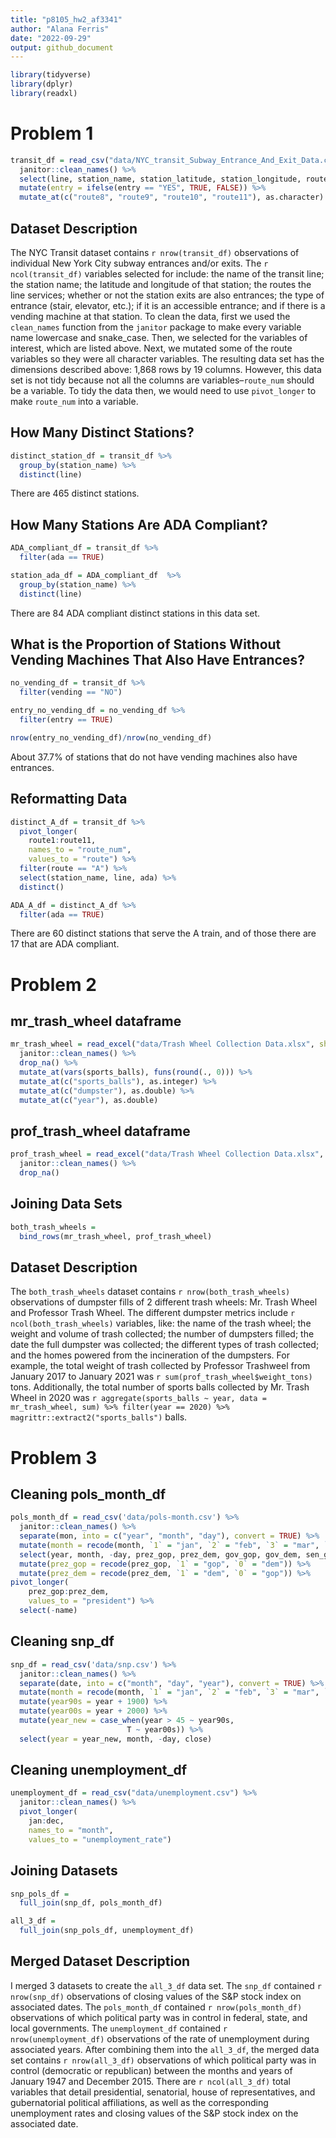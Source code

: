 ```yaml
---
title: "p8105_hw2_af3341"
author: "Alana Ferris"
date: "2022-09-29"
output: github_document
---
```


```r
library(tidyverse)
library(dplyr)
library(readxl)
```

# Problem 1 

```r
transit_df = read_csv("data/NYC_transit_Subway_Entrance_And_Exit_Data.csv") %>%
  janitor::clean_names() %>% 
  select(line, station_name, station_latitude, station_longitude, route1:route11, entry, vending, entrance_type, ada) %>% 
  mutate(entry = ifelse(entry == "YES", TRUE, FALSE)) %>%
  mutate_at(c("route8", "route9", "route10", "route11"), as.character)
```

## Dataset Description
The NYC Transit dataset contains `r nrow(transit_df)` observations of individual New York City subway entrances and/or exits. The `r ncol(transit_df)` variables selected for include: the name of the transit line; the station name; the latitude and longitude of that station; the routes the line services; whether or not the station exits are also entrances; the type of entrance (stair, elevator, etc.); if it is an accessible entrance; and if there is a vending machine at that station.
To clean the data, first we used the `clean_names` function from the  `janitor` package to make every variable name lowercase and snake_case. Then, we selected for the variables of interest, which are listed above. Next, we mutated some of the route variables so they were all character variables. The resulting data set has the dimensions described above: 1,868 rows by 19 columns. However, this data set is not tidy because not all the columns are variables--`route_num` should be a variable. To tidy the data then, we would need to use `pivot_longer` to make `route_num` into a variable.

## How Many Distinct Stations? 

```r
distinct_station_df = transit_df %>%
  group_by(station_name) %>%
  distinct(line)
```

There are 465 distinct stations. 

## How Many Stations Are ADA Compliant?

```r
ADA_compliant_df = transit_df %>%
  filter(ada == TRUE)

station_ada_df = ADA_compliant_df  %>%
  group_by(station_name) %>%
  distinct(line)
```

There are 84 ADA compliant distinct stations in this data set. 

## What is the Proportion of Stations Without Vending Machines That Also Have Entrances?

```r
no_vending_df = transit_df %>%
  filter(vending == "NO") 

entry_no_vending_df = no_vending_df %>%
  filter(entry == TRUE)

nrow(entry_no_vending_df)/nrow(no_vending_df)
```

About 37.7% of stations that do not have vending machines also have entrances.

## Reformatting Data

```r
distinct_A_df = transit_df %>% 
  pivot_longer(
    route1:route11,
    names_to = "route_num",
    values_to = "route") %>% 
  filter(route == "A") %>% 
  select(station_name, line, ada) %>% 
  distinct()

ADA_A_df = distinct_A_df %>% 
  filter(ada == TRUE)
```

There are 60 distinct stations that serve the A train, and of those there are 17 that are ADA compliant. 

# Problem 2

## mr_trash_wheel dataframe

```r
mr_trash_wheel = read_excel("data/Trash Wheel Collection Data.xlsx", sheet = "Mr. Trash Wheel", range = "A2:O550") %>% 
  janitor::clean_names() %>% 
  drop_na() %>% 
  mutate_at(vars(sports_balls), funs(round(., 0))) %>% 
  mutate_at(c("sports_balls"), as.integer) %>% 
  mutate_at(c("dumpster"), as.double) %>% 
  mutate_at(c("year"), as.double)
```

## prof_trash_wheel dataframe
```r
prof_trash_wheel = read_excel("data/Trash Wheel Collection Data.xlsx", sheet = "Professor Trash Wheel", range = "A2:N97") %>% 
  janitor::clean_names() %>% 
  drop_na()
```

## Joining Data Sets

```r
both_trash_wheels = 
  bind_rows(mr_trash_wheel, prof_trash_wheel)
```

## Dataset Description

The `both_trash_wheels` dataset contains `r nrow(both_trash_wheels)` observations of dumpster fills of 2 different trash wheels: Mr. Trash Wheel and Professor Trash Wheel. The different dumpster metrics include `r ncol(both_trash_wheels)` variables, like: the name of the trash wheel; the weight and volume of trash collected; the number of dumpsters filled; the date the full dumpster was collected; the different types of trash collected; and the homes powered from the incineration of the dumpsters. For example, the total weight of trash collected by Professor Trashweel from January 2017 to January 2021 was `r sum(prof_trash_wheel$weight_tons)` tons. Additionally, the total number of sports balls collected by Mr. Trash Wheel in 2020 was `r aggregate(sports_balls ~ year, data = mr_trash_wheel, sum) %>% filter(year == 2020) %>% magrittr::extract2("sports_balls")` balls. 

# Problem 3

## Cleaning pols_month_df

```r
pols_month_df = read_csv('data/pols-month.csv') %>% 
  janitor::clean_names() %>% 
  separate(mon, into = c("year", "month", "day"), convert = TRUE) %>% 
  mutate(month = recode(month, `1` = "jan", `2` = "feb", `3` = "mar", `4` = "apr", `5` = "may", `6` = "jun", `7` = "jul", `8` = "aug", `9` = "sep", `10` = "oct", `11` = "nov", `12` = "dec")) %>% 
  select(year, month, -day, prez_gop, prez_dem, gov_gop, gov_dem, sen_gop, sen_dem, rep_gop, rep_dem) %>% 
  mutate(prez_gop = recode(prez_gop, `1` = "gop", `0` = "dem")) %>% 
  mutate(prez_dem = recode(prez_dem, `1` = "dem", `0` = "gop")) %>% 
pivot_longer(
    prez_gop:prez_dem,
    values_to = "president") %>% 
  select(-name)
```

## Cleaning snp_df

```r
snp_df = read_csv('data/snp.csv') %>% 
  janitor::clean_names() %>% 
  separate(date, into = c("month", "day", "year"), convert = TRUE) %>%
  mutate(month = recode(month, `1` = "jan", `2` = "feb", `3` = "mar", `4` = "apr", `5` = "may", `6` = "jun", `7` = "jul", `8` = "aug", `9` = "sep", `10` = "oct", `11` = "nov", `12` = "dec")) %>% 
  mutate(year90s = year + 1900) %>%
  mutate(year00s = year + 2000) %>%
  mutate(year_new = case_when(year > 45 ~ year90s,
                          T ~ year00s)) %>%
  select(year = year_new, month, -day, close)
```

## Cleaning unemployment_df

```r
unemployment_df = read_csv("data/unemployment.csv") %>% 
  janitor::clean_names() %>% 
  pivot_longer(
    jan:dec,
    names_to = "month",
    values_to = "unemployment_rate")
```

## Joining Datasets

```r
snp_pols_df = 
  full_join(snp_df, pols_month_df)

all_3_df = 
  full_join(snp_pols_df, unemployment_df)
```

## Merged Dataset Description

I merged 3 datasets to create the `all_3_df` data set. The `snp_df` contained `r nrow(snp_df)` observations of closing values of the S&P stock index on associated dates. The `pols_month_df` contained `r nrow(pols_month_df)` observations of which political party was in control in federal, state, and local governments. The `unemployment_df` contained `r nrow(unemployment_df)` observations of the rate of unemployment during associated years. After combining them into the `all_3_df`, the merged data set contains `r nrow(all_3_df)` observations of which political party was in control (democratic or republican) between the months and years of January 1947 and December 2015. There are `r ncol(all_3_df)` total variables that detail presidential, senatorial, house of representatives, and gubernatorial political affiliations, as well as the corresponding unemployment rates and closing values of the S&P stock index on the associated date.  

